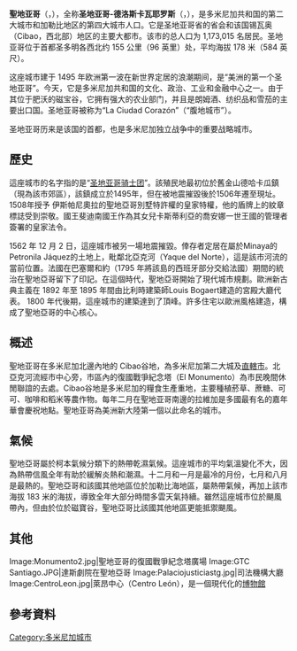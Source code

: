 {{Refimprove|time=2022-05-16T10:12:47+00:00}}
{{Infobox settlement
| name                            = 圣地亚哥-德洛斯卡瓦耶罗斯
| native_name                     = Santiago de los Caballeros
| settlement_type                 = 城市
| image_skyline                   = {{Photomontage
| photo1a = Santiago-de-los-Caballeros.jpg
| photo1b = 
| photo1c = 
| photo1d =
| photo1e = 
| photo2a = CentroLeon.jpg
| photo2b = Puente Hermanos Patiño Santiago 07 2018 9622.jpg
| photo2c = 
| photo2d =
| photo2e =
| photo3a = Santiago de los Caballeros - Monumento a los Héroes de la Restauración 0726.JPG
| photo3b = Catedral Santiago Apóstol-IMG 0131.jpg
| position = center
| size = 280
| spacing = 2
| color = white
| border = 2
| color_border = black
}}
| imagesize                       = 280px
| image_caption                   = Santiago, Dominican Republic
| image_flag                      = 
| image_seal                      = Escudo del Municipio Santiago de los Caballeros.svg
| image_shield                    = 
| nickname                        = 
| motto                           = "La Ciudad Corazón", "Primer Santiago de América" {{in lang|es}}<br>("The Heartland City", "First Santiago of the Americas")
| image_map                       = 
| mapsize                         = 
| map_caption                     = Location in the Dominican Republic
| pushpin_map                     = Dominican Republic
| pushpin_relief                  = 1
| coordinates                     = {{Coord|19|27|26.13|N|70|41|19.68|W|region:DO|display=inline,title}}
| subdivision_type                = 国家
| subdivision_name                = {{DOM}}
| subdivision_type1               = 省
| subdivision_type2               = 市政府
| subdivision_name1               = [[Santiago_Province_(Dominican_Republic)|Santiago]]
| subdivision_name2               = Santiago de los Caballeros
| established_title               = 成立
| established_date                = 1495
| established_title2              = 
| established_date2               = 
| government_type                 = 
| leader_title                    = 市長
| leader_name                     = Abel Martínez
| total_type                      = 全部
| area_footnotes                  = 
| area_magnitude                  = 
| area_total_km2                  = 524.01
| elevation_footnotes             = <ref name="fuente">{{cite book |last=De la Fuente |first=Santiago |title=Geografía Dominicana |publisher=Editora Colegial Quisqueyana |year=1976 |location=Santo Domingo, Dominican Republic |language=es}}</ref>
| elevation_m                     = 175
| population_total                = 1,173,015
| population_as_of                = December 2010 −IX Census
| population_footnotes            = <ref name="censo">{{cite web |author=Ayuntamiento de Santiago de los Caballeros |url=http://ayuntamientosantiagord.com/sobre-el-municipio-2/datos-demograficos/ |title=Datos Demográficos |publisher=Ayuntamientosantiagord.com |date=13 July 2011 |access-date=4 November 2011 |archive-date=2011-11-04 |archive-url=https://web.archive.org/web/20111104164941/http://ayuntamientosantiagord.com/sobre-el-municipio-2/datos-demograficos/ |dead-url=no }}</ref>
| population_density_km2          = auto
| population_urban                = 1,550,753
| population_blank1_title         = 魔名
| population_blank1               = 西班牙語：''Santiaguero/a''
| postal_code_type                = 
| postal_code                     = 
| website                         = [https://ayuntamientosantiago.gob.do/]
| footnotes                       = 
| leader_title2                   = 
| leader_name2                    = 
| leader_title3                   = 
| leader_name3                    = 
| timezone                        = 
| utc_offset                      = -4
| timezone_DST                    = 
| utc_offset_DST                  = 
| blank_name                      = [[Köppen_climate_classification|Climate]]
| blank_info                      = [[Tropical_savanna_climate|Aw]]
| blank1_name                     = [[Municipalities_of_the_Dominican_Republic|Municipal districts]]
| blank1_info                     = 5
| official_name                   = 
}}
'''聖地亚哥'''（{{lang-es|Santiago}}，{{IPA-es|sanˈtjaɣo}}），全称'''圣地亚哥-德洛斯卡瓦耶罗斯'''（{{lang-es|Santiago de los Caballeros}}，{{IPA-es|sanˈtjaɣo ðe los kaβaˈʝeɾos}}），是多米尼加共和国的第二大城市和加勒比地区的第四大城市人口。它是圣地亚哥省的省会和该国锡瓦奥（Cibao，西北部）地区的主要大都市。该市的总人口为 1,173,015 名居民。圣地亚哥位于首都圣多明各西北约 155 公里（96 英里）处，平均海拔 178 米（584 英尺）。

这座城市建于 1495 年欧洲第一波在新世界定居的浪潮期间，是“美洲的第一个圣地亚哥”。今天，它是多米尼加共和国的文化、政治、工业和金融中心之一。由于其位于肥沃的磁宝谷，它拥有强大的农业部门，并且是朗姆酒、纺织品和雪茄的主要出口国。圣地亚哥被称为“La Ciudad Corazón”（“腹地城市”）。

圣地亚哥历来是该国的首都，也是多米尼加独立战争中的重要战略城市。

== 歷史 ==
這座城市的名字指的是“[[圣地亚哥骑士团|圣地亚哥骑士团]]”。該殖民地最初位於舊金山德哈卡瓜鎮（現為該市郊區），該鎮成立於1495年，但在被地震摧毀後於1506年遷至現址。1508年授予 伊斯帕尼奧拉的聖地亞哥別墅特許權的皇家特權，他的盾牌上的紋章標誌受到崇敬。國王斐迪南國王作為其女兒卡斯蒂利亞的喬安娜一世王國的管理者簽署的皇家法令。  

1562 年 12 月 2 日，這座城市被另一場地震摧毀。倖存者定居在屬於Minaya的Petronila Jáquez的土地上，毗鄰北亞克河（Yaque del Norte），這是該市河流的當前位置。法國在巴塞爾和約（1795 年將該島的西班牙部分交給法國）期間的統治在聖地亞哥留下了印記。在這個時代，聖地亞哥開始了現代城市規劃。歐洲新古典主義在 1892 年至 1895 年間由比利時建築師Louis Bogaert建造的宮殿大廳代表。 1800 年代後期，這座城市的建築達到了頂峰。許多住宅以歐洲風格建造，構成了聖地亞哥的中心核心。

== 概述 ==
聖地亚哥在多米尼加北邊內地的 Cibao谷地，為多米尼加第二大城及[[直轄市|直轄市]]。北亞克河流經市中心旁，市區內的復國戰爭紀念塔（El Monumento）為市民晚間休閒聯誼的去處。Cibao谷地是多米尼加的糧食生產重地，主要種植菸草、蔗糖、可可、咖啡和稻米等農作物。每年二月在聖地亚哥南邊的拉維加是多國最有名的嘉年華會慶祝地點。聖地亚哥為美洲新大陸第一個以此命名的城市。

== 氣候 ==

聖地亞哥屬於柯本氣候分類下的熱帶乾濕氣候。這座城市的平均氣溫變化不大，因為熱帶信風全年有助於緩解炎熱和潮濕。十二月和一月是最冷的月份，七月和八月是最熱的。聖地亞哥和該國其他地區位於加勒比海地區，屬熱帶氣候，再加上該市海拔 183 米的海拔，導致全年大部分時間多雲天氣持續。雖然這座城市位於颶風帶內，但由於位於磁寶谷，聖地亞哥比該國其他地區更能抵禦颶風。

{{Weather box
|location = Santiago de los Caballeros (1971-2000)
|metric first = yes
|single line = yes
|width = 70%
|temperature colour = pastel
|Jan record high C = 34.4
|Feb record high C = 34.7
|Mar record high C = 35.8
|Apr record high C = 36.0
|May record high C = 36.0
|Jun record high C = 36.7
|Jul record high C = 36.6
|Aug record high C = 38.2
|Sep record high C = 37.6
|Oct record high C = 36.5
|Nov record high C = 39.8
|Dec record high C = 34.7
|year record high C = 39.8
|Jan high C = 28.9
|Feb high C = 29.4
|Mar high C = 30.4
|Apr high C = 31.1
|May high C = 31.9
|Jun high C = 32.9
|Jul high C = 33.1
|Aug high C = 33.2
|Sep high C = 33.1
|Oct high C = 32.4
|Nov high C = 30.5
|Dec high C = 28.9
|year high C = 
|Jan mean C = 23.7
|Feb mean C = 24.0
|Mar mean C = 24.8
|Apr mean C = 25.6
|May mean C = 26.6
|Jun mean C = 27.6
|Jul mean C = 27.8
|Aug mean C = 27.8
|Sep mean C = 27.6
|Oct mean C = 27.0
|Nov mean C = 25.5
|Dec mean C = 23.9
|year mean C = 
|Jan low C = 18.5
|Feb low C = 18.7
|Mar low C = 19.3
|Apr low C = 20.2
|May low C = 21.4
|Jun low C = 22.4
|Jul low C = 22.4
|Aug low C = 22.4
|Sep low C = 22.0
|Oct low C = 21.6
|Nov low C = 20.5
|Dec low C = 19.0
|year low C = 
|Jan record low C = 11.2
|Feb record low C = 12.2
|Mar record low C = 12.5
|Apr record low C = 12.7
|May record low C = 16.3
|Jun record low C = 18.5
|Jul record low C = 17.0
|Aug record low C = 17.6
|Sep record low C = 18.6
|Oct record low C = 17.5
|Nov record low C = 15.0
|Dec record low C = 12.1
|year record low C = 11.2
|rain colour = green
|Jan rain mm = 55.0
|Feb rain mm = 42.3
|Mar rain mm = 61.9
|Apr rain mm = 109.3
|May rain mm = 133.1
|Jun rain mm = 63.7
|Jul rain mm = 48.1
|Aug rain mm = 71.9
|Sep rain mm = 85.3
|Oct rain mm = 112.4
|Nov rain mm = 94.4
|Dec rain mm = 68.2
|year rain mm = 
|unit rain days = 1.0 mm
|Jan rain days = 8.0
|Feb rain days = 6.5
|Mar rain days = 6.0
|Apr rain days = 8.0
|May rain days = 9.6
|Jun rain days = 5.3
|Jul rain days = 6.8
|Aug rain days = 7.4
|Sep rain days = 7.9
|Oct rain days = 9.3
|Nov rain days = 9.6
|Dec rain days = 9.6
|year rain days = 
|Jan humidity = 77.2
|Feb humidity = 75.1
|Mar humidity = 71.6
|Apr humidity = 71.5
|May humidity = 73.5
|Jun humidity = 71.0
|Jul humidity = 70.5
|Aug humidity = 71.5
|Sep humidity = 73.4
|Oct humidity = 75.4
|Nov humidity = 78.4
|Dec humidity = 78.5
|year humidity = 
|Jan sun = 224.1
|Feb sun = 202.2
|Mar sun = 245.2
|Apr sun = 236.9
|May sun = 242.7
|Jun sun = 245.9
|Jul sun = 255.1
|Aug sun = 262.8
|Sep sun = 234.5
|Oct sun = 235.4
|Nov sun = 212.2
|Dec sun = 205.1
|year sun = 
|source 1 = ONAMET<ref name=normales>{{cite web
| url = http://onamet.gob.do/transparencia/index.php/datos-abiertos/category/825-acumulado-precipitacion?download=907:datos-climatologicos-normales-y-extremos-71-2000-estaciones-sinopticas-tercer-trimestre-2019-xlsx
| title = Datos climatológicos normales y extremos 71-2000 estaciones Sinópticas - tercer trimestre 2019
| publisher = Oficina Nacional de Meteorología
| language = es
| access-date = 20 October 2020
| archive-date = 2021-08-16
| archive-url = https://web.archive.org/web/20210816063954/https://optic.gob.do/nortic/images/sellos/onamet-sello-e1-2014/01-onamet.png
| dead-url = no
}}</ref>
}}

{{Weather box <!--Infobox begins-->
|metric first = Yes
|single line  = Yes
|location     = Santiago de los Caballeros (1961-1990)
|width = 70%
|temperature colour = pastel
|Jan record high C = 34.4
|Feb record high C = 34.4
|Mar record high C = 37.2
|Apr record high C = 38.4
|May record high C = 36.2
|Jun record high C = 37.4
|Jul record high C = 36.2
|Aug record high C = 39.0
|Sep record high C = 41.0
|Oct record high C = 37.0
|Nov record high C = 36.8
|Dec record high C = 34.7
|year record high C = 41.0
|Jan high C = 28.8
|Feb high C = 29.4
|Mar high C = 30.4
|Apr high C = 31.2
|May high C = 31.8
|Jun high C = 32.9
|Jul high C = 33.0
|Aug high C = 33.2
|Sep high C = 33.3
|Oct high C = 32.4
|Nov high C = 30.3
|Dec high C = 28.7
|year high C = 31.3
|Jan mean C = 23.5
|Feb mean C = 23.8
|Mar mean C = 24.7
|Apr mean C = 25.5
|May mean C = 26.5
|Jun mean C = 27.4
|Jul mean C = 27.5
|Aug mean C = 27.7
|Sep mean C = 27.6
|Oct mean C = 26.9
|Nov mean C = 25.2
|Dec mean C = 23.7
|year mean C = 25.8
|Jan low C = 18.2
|Feb low C = 18.4
|Mar low C = 19.0
|Apr low C = 19.9
|May low C = 21.2
|Jun low C = 22.1
|Jul low C = 22.2
|Aug low C = 22.2
|Sep low C = 21.9
|Oct low C = 21.5
|Nov low C = 20.2
|Dec low C = 18.7
|year low C = 20.5
|Jan record low C = 11.2
|Feb record low C = 12.2
|Mar record low C = 12.0
|Apr record low C = 12.7
|May record low C = 16.3
|Jun record low C = 18.5
|Jul record low C = 17.0
|Aug record low C = 17.6
|Sep record low C = 18.6
|Oct record low C = 17.5
|Nov record low C = 15.0
|Dec record low C = 12.0
|year record low C = 11.2
|rain colour = green 
|Jan rain mm = 49.8
|Feb rain mm = 47.7
|Mar rain mm = 59.2
|Apr rain mm = 104.4
|May rain mm = 151.2
|Jun rain mm = 67.6
|Jul rain mm = 56.4
|Aug rain mm = 73.1
|Sep rain mm = 96.8
|Oct rain mm = 109.7
|Nov rain mm = 125.6
|Dec rain mm = 80.2
|Jan humidity = 77.8
|Feb humidity = 75.9
|Mar humidity = 72.6
|Apr humidity = 72.5
|May humidity = 74.8
|Jun humidity = 72.4
|Jul humidity = 71.9
|Aug humidity = 72.6
|Sep humidity = 74.0
|Oct humidity = 76.1
|Nov humidity = 79.1
|Dec humidity = 79.6
|year humidity = 74.9

|unit rain days = 1.0 mm
|Jan rain days = 7.4
|Feb rain days = 6.2
|Mar rain days = 5.7
|Apr rain days = 7.9
|May rain days = 10.5
|Jun rain days = 5.6
|Jul rain days = 7.2
|Aug rain days = 8.0
|Sep rain days = 8.1
|Oct rain days = 8.7
|Nov rain days = 10.7
|Dec rain days = 9.8
|Jan sun = 224
|Feb sun = 202
|Mar sun = 245
|Apr sun = 237
|May sun = 243
|Jun sun = 246
|Jul sun = 255
|Aug sun = 263
|Sep sun = 235
|Oct sun = 235
|Nov sun = 212
|Dec sun = 205
|source 1= NOAA,<ref name= NOAA>{{cite web |url=ftp://ftp.atdd.noaa.gov/pub/GCOS/WMO-Normals/RA-IV/DR/78460.TXT |title=Santiago, Dominican Republic Climate Normals 1961-1990 |publisher=[[National_Oceanic_and_Atmospheric_Administration|National Oceanic and Atmospheric Administration]] |access-date=December 24, 2012}}</ref> Acqweather (sun)<ref name= Acqweather >{{cite web |url=http://acqweather.com/Climatologia.htm |title=Normales Climatológicas |publisher=Acqweather |language=es |access-date=September 21, 2016 |archive-date=2018-11-23 |archive-url=https://web.archive.org/web/20181123112101/http://acqweather.com/Climatologia.htm |dead-url=yes }}</ref>
|source 2= Temperature Extreme Records<ref>{{cite web
|url=http://www.onamet.gov.do/descargas/2011/PRONOSTICO%20TURISTICO/MENSUAL/BOLETIN%20TURISTICO%20SEPTIEMBRE%202011.pdf |title=Archived copy |access-date=2011-10-03 |url-status=dead |archive-url=https://web.archive.org/web/20111008161730/http://www.onamet.gov.do/descargas/2011/PRONOSTICO%20TURISTICO/MENSUAL/BOLETIN%20TURISTICO%20SEPTIEMBRE%202011.pdf |archive-date=2011-10-08}} ONAMET/ National Bureau of Meteorology (Recorded on September 13, 1960)</ref><ref>[http://www.acqweather.com/efemerides.htm] {{Wayback|url=http://www.acqweather.com/efemerides.htm |date=20120208081818 }} EFEMÉRIDES METEOROLÓGICAS DOMINICANAS (Recorded on January 31, 1987)</ref><ref>[http://ogimet.com/cgi-bin/decomet?ind=78460&ano=2010&mes=03&day=09&hora=12&single=yes] {{Wayback|url=http://ogimet.com/cgi-bin/decomet?ind=78460&ano=2010&mes=03&day=09&hora=12&single=yes |date=20120425070936 }} Ogimet.com (Recorded on March 9, 2010)</ref>
|date=April 2012}}

== 其他 ==
<gallery>
Image:Monumento2.jpg|聖地亚哥的復國戰爭紀念塔廣場
Image:GTC Santiago.JPG|達斯劇院在聖地亞哥
Image:Palaciojusticiastg.jpg|司法機構大廳
Image:CentroLeon.jpg|萊昂中心（Centro León），是一個現代化的[[博物館|博物館]] 
</gallery>

== 參考資料 ==
{{reflist}}

{{Authority control}}
[[Category:多米尼加城市|Category:多米尼加城市]]